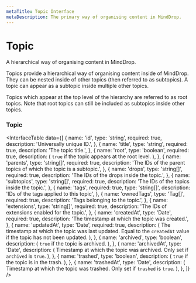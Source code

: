 ```yaml
---
metaTitle: Topic Interface
metaDescription: The primary way of organising content in MindDrop.
---
```


# Topic

<Description>
  A hierarchical way of organising content in MindDrop.
</Description>

Topics provide a hierarchical way of organising content inside of MindDrop. They can be nested inside of other topics (then referred to as subtopics). A topic can appear as a subtopic inside multiple other topics.

Topics which appear at the top level of the hierarchy are referred to as root topics. Note that root topics can still be included as subtopics inside other topics.

### Topic

<InterfaceTable
  data={[
    {
      name: 'id',
      type: 'string',
      required: true,
      description: 'Universally unique ID.',
    },
    {
      name: 'title',
      type: 'string',
      required: true,
      description: 'The topic title.',
    },
    {
      name: 'root',
      type: 'boolean',
      required: true,
      description: (
        <span>
          <Code>true</Code> if the topic appears at the root level.
        </span>
      ),
    },
    {
      name: 'parents',
      type: 'string[]',
      required: true,
      description:
        'The IDs of the parent topics of which the topic is a subtopic.',
    },
    {
      name: 'drops',
      type: 'string[]',
      required: true,
      description: 'The IDs of the drops inside the topic.',
    },
    {
      name: 'subtopics',
      type: 'string[]',
      required: true,
      description: 'The IDs of the topics inside the topic.',
    },
    {
      name: 'tags',
      required: true,
      type: 'string[]',
      description: 'IDs of the tags applied to this topic',
    },
    {
      name: 'ownedTags',
      type: 'Tag[]',
      required: true,
      description: 'Tags belonging to the topic.',
    },
    {
      name: 'extensions',
      type: 'string[]',
      required: true,
      description: 'The IDs of extensions enabled for the topic.',
    },
    {
      name: 'createdAt',
      type: 'Date',
      required: true,
      description: 'The timestamp at which the topic was created.',
    },
    {
      name: 'updatedAt',
      type: 'Date',
      required: true,
      description: (
        <span>
          The timestamp at which the topic was last updated. Equal to
          the <Code>createdAt</Code> value if the topic has not been
          updated.
        </span>
      ),
    },
    {
      name: 'archived',
      type: 'boolean',
      description: (
        <span>
          <Code>true</Code> if the topic is archived.
        </span>
      ),
    },
    {
      name: 'archivedAt',
      type: 'Date',
      description: (
        <span>
          Timestamp at which the topic was archived. Only set if
          <Code>archived</Code> is <Code>true</Code>.
        </span>
      ),
    },
    {
      name: 'trashed',
      type: 'boolean',
      description: (
        <span>
          <Code>true</Code> if the topic is in the trash.
        </span>
      ),
    },
    {
      name: 'trashedAt',
      type: 'Date',
      description: (
        <span>
          Timestamp at which the topic was trashed. Only set if
          <Code>trashed</Code> is <Code>true</Code>.
        </span>
      ),
    },
  ]}
/>
